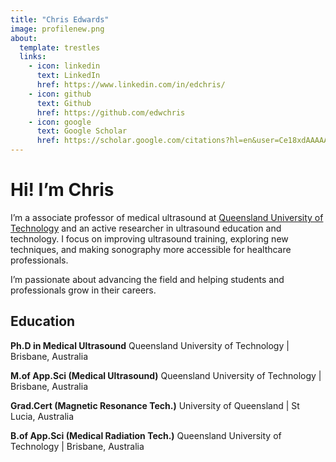 ```yaml
---
title: "Chris Edwards"
image: profilenew.png
about:
  template: trestles
  links:
    - icon: linkedin
      text: LinkedIn
      href: https://www.linkedin.com/in/edchris/
    - icon: github
      text: Github
      href: https://github.com/edwchris
    - icon: google
      text: Google Scholar
      href: https://scholar.google.com/citations?hl=en&user=Ce18xdAAAAAJ
---
```


# Hi! I'm Chris

I'm a associate professor of medical ultrasound at [Queensland University of Technology](https://www.qut.edu.au/about/our-people/academic-profiles/c8.edwards) and an active researcher in ultrasound education and technology. I focus on improving ultrasound training, exploring new techniques, and making sonography more accessible for healthcare professionals.

I'm passionate about advancing the field and helping students and professionals grow in their careers.

## Education

**Ph.D in Medical Ultrasound** Queensland University of Technology \| Brisbane, Australia

**M.of App.Sci (Medical Ultrasound)** Queensland University of Technology \| Brisbane, Australia

**Grad.Cert (Magnetic Resonance Tech.)** University of Queensland \| St Lucia, Australia

**B.of App.Sci (Medical Radiation Tech.)** Queensland University of Technology \| Brisbane, Australia

